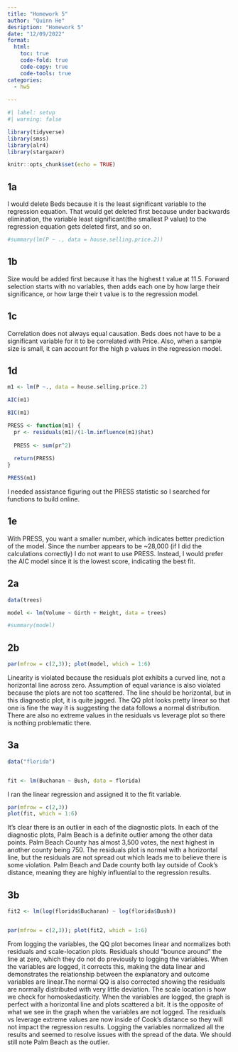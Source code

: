 ```yaml
---
title: "Homework 5"
author: "Quinn He"
desription: "Homework 5"
date: "12/09/2022"
format:
  html:
    toc: true
    code-fold: true
    code-copy: true
    code-tools: true
categories:
  - hw5
  
---
```


```r
#| label: setup
#| warning: false

library(tidyverse)
library(smss)
library(alr4)
library(stargazer)

knitr::opts_chunk$set(echo = TRUE)
```

## 1a

I would delete Beds because it is the least significant variable to the regression equation. That would get deleted first because under backwards elimination, the variable least significant(the smallest P value) to the regression equation gets deleted first, and so on. 
```r

#summary(lm(P ~ ., data = house.selling.price.2))

```

## 1b

Size would be added first because it has the highest t value at 11.5. Forward selection starts with no variables, then adds each one by how large their significance, or how large their t value is to the regression model.

## 1c

Correlation does not always equal causation. Beds does not have to be a significant variable for it to be correlated with Price. Also, when a sample size is small, it can account for the high p values in the regression model.


## 1d

```r

m1 <- lm(P ~., data = house.selling.price.2)

```

```r

AIC(m1)

BIC(m1)

PRESS <- function(m1) {
  pr <- residuals(m1)/(1-lm.influence(m1)$hat)
  
  PRESS <- sum(pr^2)
  
  return(PRESS)
}

PRESS(m1)
```
I needed assistance figuring out the PRESS statistic so I searched for functions to build online. 

## 1e

With PRESS, you want a smaller number, which indicates better prediction of the model. Since the number appears to be ~28,000 (if I did the calculations correctly) I do not want to use PRESS. Instead, I would prefer the AIC model since it is the lowest score, indicating the best fit. 

## 2a

```r
data(trees)

model <- lm(Volume ~ Girth + Height, data = trees)

#summary(model)
```



## 2b

```r

par(mfrow = c(2,3)); plot(model, which = 1:6)

```

Linearity is violated because the residuals plot exhibits a curved line, not a horizontal line across zero. Assumption of equal variance is also violated because the plots are not too scattered. The line should be horizontal, but in this diagnostic plot, it is quite jagged. The QQ plot looks pretty linear so that one is fine the way it is suggesting the data follows a normal distribution. There are also no extreme values in the residuals vs leverage plot so there is nothing problematic there. 

## 3a

```r
data("florida")


fit <- lm(Buchanan ~ Bush, data = florida)

```
I ran the linear regression and assigned it to the fit variable.

```r

par(mfrow = c(2,3))
plot(fit, which = 1:6)

```
It's clear there is an outlier in each of the diagnostic plots. In each of the diagnostic plots, Palm Beach is a definite outlier among the other data points. Palm Beach County has almost 3,500 votes, the next highest in another county being 750. The residuals plot is normal with a horizontal line, but the residuals are not spread out which leads me to believe there is some violation. Palm Beach and Dade county both lay outside of Cook's distance, meaning they are highly influential to the regression results. 

## 3b

```r

fit2 <- lm(log(florida$Buchanan) ~ log(florida$Bush))


par(mfrow = c(2,3)); plot(fit2, which = 1:6)
```
From logging the variables, the QQ plot becomes linear and normalizes both residuals and scale-location plots. Residuals should "bounce around" the line at zero, which they do not do previously to logging the variables. When the variables are logged, it corrects this, making the data linear and demonstrates the relationship between the explanatory and outcome variables are linear.The normal QQ is also corrected showing the residuals are normally distributed with very little deviation. The scale location is how we check for homoskedasticity. When the variables are logged, the graph is perfect with a horizontal line and plots scattered a bit. It is the opposite of what we see in the graph when the variables are not logged. The residuals vs leverage extreme values are now inside of Cook's distance so they will not impact the regression results. Logging the variables normalized all the results and seemed to resolve issues with the spread of the data. We should still note Palm Beach as the outlier.

